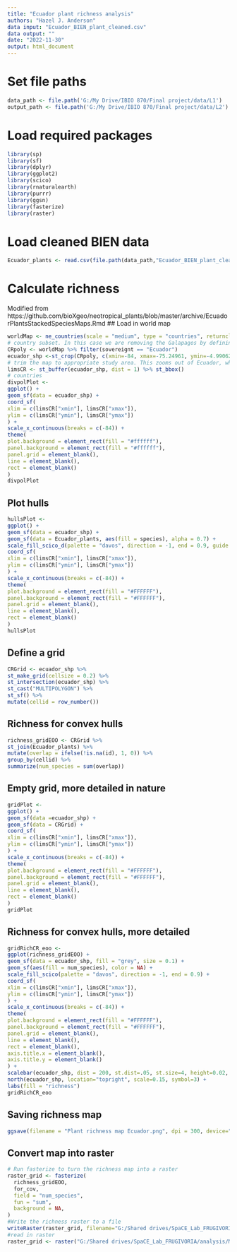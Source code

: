 ```yaml
---
title: "Ecuador plant richness analysis"
authors: "Hazel J. Anderson"
data input: "Ecuador_BIEN_plant_cleaned.csv"
data output: ""
date: "2022-11-30"
output: html_document
---
```


# Set file paths
```r
data_path <- file.path('G:/My Drive/IBIO 870/Final project/data/L1')
output_path <- file.path('G:/My Drive/IBIO 870/Final project/data/L2')
```

# Load required packages
```r
library(sp)
library(sf)
library(dplyr)
library(ggplot2)
library(scico)
library(rnaturalearth)
library(purrr)
library(ggsn)
library(fasterize)
library(raster)
```

# Load cleaned BIEN data
```r
Ecuador_plants <- read.csv(file.path(data_path,"Ecuador_BIEN_plant_cleaned.csv"))
```

# Calculate richness
Modified from https://github.com/bioXgeo/neotropical_plants/blob/master/archive/EcuadorPlantsStackedSpeciesMaps.Rmd
## Load in world map
```r
worldMap <- ne_countries(scale = "medium", type = "countries", returnclass = "sf")
# country subset. In this case we are removing the Galapagos by defining the bounding box around the Ecuador polygon.
CRpoly <- worldMap %>% filter(sovereignt == "Ecuador")
ecuador_shp <-st_crop(CRpoly, c(xmin=-84, xmax=-75.24961, ymin=-4.990625, ymax=1.455371))
# trim the map to appropriate study area. This zooms out of Ecuador, which will be easier for visualization down the line.
limsCR <- st_buffer(ecuador_shp, dist = 1) %>% st_bbox()
# countries
divpolPlot <-
ggplot() +
geom_sf(data = ecuador_shp) +
coord_sf(
xlim = c(limsCR["xmin"], limsCR["xmax"]),
ylim = c(limsCR["ymin"], limsCR["ymax"])
) +
scale_x_continuous(breaks = c(-84)) +
theme(
plot.background = element_rect(fill = "#ffffff"),
panel.background = element_rect(fill = "#ffffff"),
panel.grid = element_blank(),
line = element_blank(),
rect = element_blank()
)
divpolPlot
```

## Plot hulls
```r
hullsPlot <-
ggplot() +
geom_sf(data = ecuador_shp) +
geom_sf(data = Ecuador_plants, aes(fill = species), alpha = 0.7) +
scale_fill_scico_d(palette = "davos", direction = -1, end = 0.9, guide = FALSE) +
coord_sf(
xlim = c(limsCR["xmin"], limsCR["xmax"]),
ylim = c(limsCR["ymin"], limsCR["ymax"])
) +
scale_x_continuous(breaks = c(-84)) +
theme(
plot.background = element_rect(fill = "#FFFFFF"),
panel.background = element_rect(fill = "#FFFFFF"),
panel.grid = element_blank(),
line = element_blank(),
rect = element_blank()
)
hullsPlot
```

## Define a grid
```r
CRGrid <- ecuador_shp %>%
st_make_grid(cellsize = 0.2) %>%
st_intersection(ecuador_shp) %>%
st_cast("MULTIPOLYGON") %>%
st_sf() %>%
mutate(cellid = row_number())
```

## Richness for convex hulls
```r
richness_gridEOO <- CRGrid %>%
st_join(Ecuador_plants) %>%
mutate(overlap = ifelse(!is.na(id), 1, 0)) %>%
group_by(cellid) %>%
summarize(num_species = sum(overlap))
```

## Empty grid, more detailed in nature
```r
gridPlot <-
ggplot() +
geom_sf(data =ecuador_shp) +
geom_sf(data = CRGrid) +
coord_sf(
xlim = c(limsCR["xmin"], limsCR["xmax"]),
ylim = c(limsCR["ymin"], limsCR["ymax"])
) +
scale_x_continuous(breaks = c(-84)) +
theme(
plot.background = element_rect(fill = "#FFFFFF"),
panel.background = element_rect(fill = "#FFFFFF"),
panel.grid = element_blank(),
line = element_blank(),
rect = element_blank()
)
gridPlot
```

## Richness for convex hulls, more detailed
```r
gridRichCR_eoo <-
ggplot(richness_gridEOO) +
geom_sf(data = ecuador_shp, fill = "grey", size = 0.1) +
geom_sf(aes(fill = num_species), color = NA) +
scale_fill_scico(palette = "davos", direction = -1, end = 0.9) +
coord_sf(
xlim = c(limsCR["xmin"], limsCR["xmax"]),
ylim = c(limsCR["ymin"], limsCR["ymax"])
) +
scale_x_continuous(breaks = c(-84)) +
theme(
plot.background = element_rect(fill = "#FFFFFF"),
panel.background = element_rect(fill = "#FFFFFF"),
panel.grid = element_blank(),
line = element_blank(),
rect = element_blank(),
axis.title.x = element_blank(),
axis.title.y = element_blank()
) + 
scalebar(ecuador_shp, dist = 200, st.dist=.05, st.size=4, height=0.02, transform = TRUE, dist_unit = "km", model = 'WGS84') +
north(ecuador_shp, location="topright", scale=0.15, symbol=3) +
labs(fill = "richness") 
gridRichCR_eoo
```

## Saving richness map
```r
ggsave(filename = "Plant richness map Ecuador.png", dpi = 300, device="png")
```

## Convert map into raster
```r
# Run fasterize to turn the richness map into a raster 
raster_grid <- fasterize(
  richness_gridEOO,
  for_cov,
  field = "num_species",
  fun = "sum",
  background = NA,
)
#Write the richness raster to a file 
writeRaster(raster_grid, filename="G:/Shared drives/SpaCE_Lab_FRUGIVORIA/analysis/MODIS_data_2019/plant_ric.tif", format="GTiff")
#read in raster
raster_grid <- raster("G:/Shared drives/SpaCE_Lab_FRUGIVORIA/analysis/MODIS_data_2019/plant_ric.tif")
```

